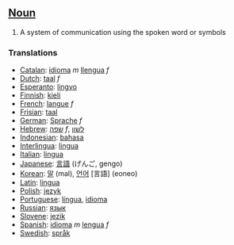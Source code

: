 ==[[Noun]]==
#A system of communication using the spoken word or symbols

===Translations===
*[[Catalan]]: [[idioma]] ''m'' [[llengua]] ''f''
*[[Dutch]]: [[taal]] ''f''
*[[Esperanto]]: [[lingvo]]
*[[Finnish]]: [[kieli]]
*[[French]]: [[langue]] ''f''
*[[Frisian]]: [[taal]]
*[[German]]: [[Sprache]] ''f''
*[[Hebrew]]: [[שפה]] ''f'', [[לשון ]]
*[[Indonesian]]: [[bahasa]]
*[[Interlingua]]: [[lingua]]
*[[Italian]]: [[lingua]]
*[[Japanese]]: [[言語]] (げんご, gengo)
*[[Korean]]: [[말]] (mal), [[언어]] [言語] (eoneo)
*[[Latin]]: [[lingua]]
*[[Polish]]: [[język]]
*[[Portuguese]]: [[língua]], [[idioma]]
*[[Russian]]: [[язык]]
*[[Slovene]]: [[jezik]]
*[[Spanish]]: [[idioma]] ''m'' [[lengua]] ''f''
*[[Swedish]]: [[språk]]